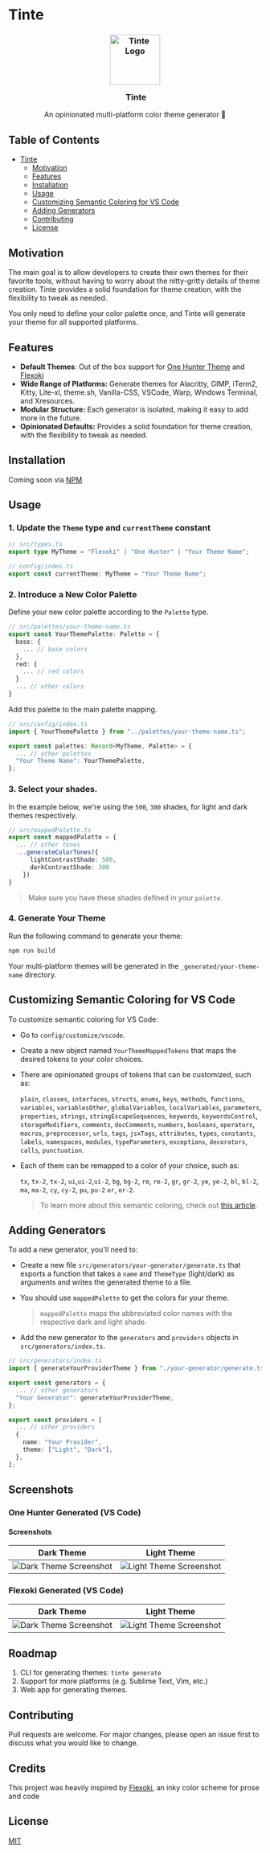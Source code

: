 # Tinte

<h3 align="center">
  <img src="https://raw.githubusercontent.com/Railly/website/main/public/images/private-github/tinte-logo.png" width="100" alt="Tinte Logo"/><br/>
  <img src="https://raw.githubusercontent.com/crafter-station/website/main/public/transparent.png" height="30" width="0px"/>
  Tinte
</h3>

<p align="center">
An opinionated multi-platform color theme generator 🎨 <br>
</p>

## Table of Contents

- [Tinte](#tinte)
  - [Motivation](#motivation)
  - [Features](#features)
  - [Installation](#installation)
  - [Usage](#usage)
  - [Customizing Semantic Coloring for VS Code](#customizing-semantic-coloring-for-vs-code)
  - [Adding Generators](#adding-generators)
  - [Contributing](#contributing)
  - [License](#license)

## Motivation

The main goal is to allow developers to create their own themes for their favorite tools, without having to worry about the nitty-gritty details of theme creation. Tinte provides a solid foundation for theme creation, with the flexibility to tweak as needed.

You only need to define your color palette once, and Tinte will generate your theme for all supported platforms.

## Features

- **Default Themes**: Out of the box support for [One Hunter Theme](https://github.com/Railly/one-hunter-vscode) and [Flexoki](https://github.com/kepano/flexoki)
- **Wide Range of Platforms:** Generate themes for Alacritty, GIMP, iTerm2, Kitty, Lite-xl, theme.sh, Vanilla-CSS, VSCode, Warp, Windows Terminal, and Xresources.
- **Modular Structure:** Each generator is isolated, making it easy to add more in the future.
- **Opinionated Defaults:** Provides a solid foundation for theme creation, with the flexibility to tweak as needed.

## Installation

Coming soon via [NPM](https://www.npmjs.com/package/tinte)

## Usage

### 1. **Update the `Theme` type and `currentTheme` constant**

```ts
// src/types.ts
export type MyTheme = "Flexoki" | "One Hunter" | "Your Theme Name";
```

```ts
// config/index.ts
export const currentTheme: MyTheme = "Your Theme Name";
```

### 2. **Introduce a New Color Palette**

Define your new color palette according to the `Palette` type.

```ts
// src/palettes/your-theme-name.ts
export const YourThemePalette: Palette = {
  base: {
    ... // base colors
  },
  red: {
    ... // red colors
  }
  ... // other colors
}
```

Add this palette to the main palette mapping.

```ts
// src/config/index.ts
import { YourThemePalette } from "../palettes/your-theme-name.ts";

export const palettes: Record<MyTheme, Palette> = {
  ... // other palettes
  "Your Theme Name": YourThemePalette,
};
```

### 3. Select your shades.

In the example below, we're using the `500`, `300` shades, for light and dark themes respectively.

```ts
// src/mappedPalette.ts
export const mappedPalette = {
  ... // other tones
  ...generateColorTones({
      lightContrastShade: 500,
      darkContrastShade: 300
    })
}
```

> Make sure you have these shades defined in your `palette`.

### 4. **Generate Your Theme**

Run the following command to generate your theme:

```bash
npm run build
```

Your multi-platform themes will be generated in the `_generated/your-theme-name` directory.

## Customizing Semantic Coloring for VS Code

To customize semantic coloring for VS Code:

- Go to `config/customize/vscode`.
- Create a new object named `YourThemeMappedTokens` that maps the desired tokens to your color choices.
- There are opinionated groups of tokens that can be customized, such as:

  `plain`, `classes`,
  `interfaces`, `structs`, `enums`, `keys`, `methods`, `functions`, `variables`, `variablesOther`, `globalVariables`, `localVariables`, `parameters`, `properties`, `strings`, `stringEscapeSequences`, `keywords`, `keywordsControl`, `storageModifiers`, `comments`, `docComments`, `numbers`, `booleans`, `operators`, `macros`, `preprocessor`, `urls`, `tags`, `jsxTags`, `attributes`, `types`, `constants`, `labels`, `namespaces`, `modules`, `typeParameters`, `exceptions`, `decorators`, `calls`, `punctuation`.

- Each of them can be remapped to a color of your choice, such as:

  `tx`, `tx-2`, `tx-2`, `ui`,`ui-2`,`ui-2`, `bg`, `bg-2`, `re`, `re-2`, `gr`, `gr-2`, `ye`, `ye-2`, `bl`, `bl-2`, `ma`, `ma-2`, `cy`, `cy-2`, `pu`, `pu-2` `or`, `or-2`.

  > To learn more about this semantic coloring, check out [this article](https://stephango.com/flexoki).

## Adding Generators

To add a new generator, you'll need to:

- Create a new file `src/generators/your-generator/generate.ts` that exports a function that takes a `name` and `ThemeType` (light/dark) as arguments and writes the generated theme to a file.

- You should use `mappedPalette` to get the colors for your theme.

  > `mappedPalette` maps the abbreviated color names with the respective dark and light shade.

- Add the new generator to the `generators` and `providers` objects in `src/generators/index.ts`.

```ts
// src/generators/index.ts
import { generateYourProviderTheme } from "./your-generator/generate.ts"

export const generators = {
  ... // other generators
  "Your Generator": generateYourProviderTheme,
};

export const providers = [
  ... // other providers
  {
    name: "Your Provider",
    theme: ["Light", "Dark"],
  },
];
```

## Screenshots

### One Hunter Generated (VS Code)

#### Screenshots

| Dark Theme                                                                                                                       | Light Theme                                                                                                                        |
| -------------------------------------------------------------------------------------------------------------------------------- | ---------------------------------------------------------------------------------------------------------------------------------- |
| ![Dark Theme Screenshot](https://raw.githubusercontent.com/Railly/website/main/public/images/private-github/one-hunter-dark.jpg) | ![Light Theme Screenshot](https://raw.githubusercontent.com/Railly/website/main/public/images/private-github/one-hunter-light.jpg) |

### Flexoki Generated (VS Code)

| Dark Theme                                                                                                                    | Light Theme                                                                                                                     |
| ----------------------------------------------------------------------------------------------------------------------------- | ------------------------------------------------------------------------------------------------------------------------------- |
| ![Dark Theme Screenshot](https://raw.githubusercontent.com/Railly/website/main/public/images/private-github/flexoki-dark.jpg) | ![Light Theme Screenshot](https://raw.githubusercontent.com/Railly/website/main/public/images/private-github/flexoki-light.jpg) |

## Roadmap

1. CLI for generating themes: `tinte generate`
2. Support for more platforms (e.g. Sublime Text, Vim, etc.)
3. Web app for generating themes.

## Contributing

Pull requests are welcome. For major changes, please open an issue first to discuss what you would like to change.

## Credits

This project was heavily inspired by [Flexoki](https://github.com/kepano/flexoki), an inky color scheme for prose and code

## License

[MIT](https://choosealicense.com/licenses/mit/)

